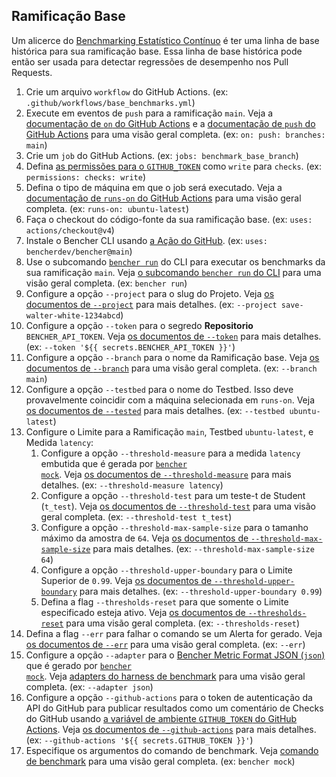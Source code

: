
## Ramificação Base

Um alicerce do [Benchmarking Estatístico Contínuo][statistical continuous benchmarking]
é ter uma linha de base histórica para sua ramificação base.
Essa linha de base histórica pode então ser usada para detectar regressões de desempenho nos Pull Requests.

<BaseBranchCode />

1. Crie um arquivo `workflow` do GitHub Actions.
   (ex: `.github/workflows/base_benchmarks.yml`)
2. Execute em eventos de `push` para a ramificação `main`.
   Veja a [documentação de `on` do GitHub Actions][github actions on]
   e a [documentação de `push` do GitHub Actions][github actions push] para uma visão geral completa.
   (ex: `on: push: branches: main`)
3. Crie um `job` do GitHub Actions.
   (ex: `jobs: benchmark_base_branch`)
4. Defina [as permissões para o `GITHUB_TOKEN`][github token permissions]
   como `write` para `checks`.
   (ex: `permissions: checks: write`)
5. Defina o tipo de máquina em que o job será executado.
   Veja a [documentação de `runs-on` do GitHub Actions][github actions runs-on]
   para uma visão geral completa.
   (ex: `runs-on: ubuntu-latest`)
6. Faça o checkout do código-fonte da sua ramificação base.
   (ex: `uses: actions/checkout@v4`)
7. Instale o Bencher CLI usando [a Ação do GitHub][bencher cli github action].
   (ex: `uses: bencherdev/bencher@main`)
8. Use o subcomando <code><a href="/pt/docs/explanation/bencher-run/">bencher run</a></code> do CLI
   para executar os benchmarks da sua ramificação `main`.
   Veja [o subcomando `bencher run` do CLI][bencher run] para uma visão geral completa.
   (ex: `bencher run`)
9. Configure a opção `--project` para o slug do Projeto.
   Veja [os documentos de `--project`][project option] para mais detalhes.
   (ex: `--project save-walter-white-1234abcd`)
10. Configure a opção `--token` para o segredo **Repositorio** `BENCHER_API_TOKEN`.
   Veja [os documentos de `--token`][token option] para mais detalhes.
   (ex: `--token '${{ secrets.BENCHER_API_TOKEN }}'`)
11. Configure a opção `--branch` para o nome da Ramificação base.
    Veja [os documentos de `--branch`][branch option] para uma visão geral completa.
    (ex: `--branch main`)
12. Configure a opção `--testbed` para o nome do Testbed.
    Isso deve provavelmente coincidir com a máquina selecionada em `runs-on`.
    Veja [os documentos de `--tested`][testbed option] para mais detalhes.
    (ex: `--testbed ubuntu-latest`)
13. Configure o Limite para a Ramificação `main`, Testbed `ubuntu-latest`, e Medida `latency`:
    1. Configure a opção `--threshold-measure` para a medida `latency` embutida que é gerada por <code><a href="/pt/docs/reference/bencher-metric-format/#bencher-mock">bencher mock</a></code>.
       Veja [os documentos de `--threshold-measure`][threshold measure option] para mais detalhes.
       (ex: `--threshold-measure latency`)
    2. Configure a opção `--threshold-test` para um teste-t de Student (`t_test`).
       Veja [os documentos de `--threshold-test`][threshold test option] para uma visão geral completa.
       (ex: `--threshold-test t_test`)
    3. Configure a opção `--threshold-max-sample-size` para o tamanho máximo da amostra de `64`.
       Veja [os documentos de `--threshold-max-sample-size`][threshold max sample size] para mais detalhes.
       (ex: `--threshold-max-sample-size 64`)
    4. Configure a opção `--threshold-upper-boundary` para o Limite Superior de `0.99`.
       Veja [os documentos de `--threshold-upper-boundary`][threshold upper boundary] para mais detalhes.
       (ex: `--threshold-upper-boundary 0.99`)
    5. Defina a flag `--thresholds-reset` para que somente o Limite especificado esteja ativo.
       Veja [os documentos de `--thresholds-reset`][thresholds reset] para uma visão geral completa.
       (ex: `--thresholds-reset`)
14. Defina a flag `--err` para falhar o comando se um Alerta for gerado.
    Veja [os documentos de `--err`][alert err] para uma visão geral completa.
    (ex: `--err`)
15. Configure a opção `--adapter` para o [Bencher Metric Format JSON (`json`)][bmf] que é gerado por <code><a href="/pt/docs/reference/bencher-metric-format/#bencher-mock">bencher mock</a></code>.
    Veja [adapters do harness de benchmark][adapter json] para uma visão geral completa.
    (ex: `--adapter json`)
16. Configure a opção `--github-actions` para o token de autenticação da API do GitHub para publicar resultados como um comentário de Checks do GitHub usando
    [a variável de ambiente `GITHUB_TOKEN` do GitHub Actions][github token].
    Veja [os documentos de `--github-actions`][github actions option] para mais detalhes.
    (ex: `--github-actions '${{ secrets.GITHUB_TOKEN }}'`)
17. Especifique os argumentos do comando de benchmark.
    Veja [comando de benchmark][command argument] para uma visão geral completa.
    (ex: `bencher mock`)

[github actions on]: https://docs.github.com/pt/actions/using-workflows/workflow-syntax-for-github-actions#on
[github actions push]: https://docs.github.com/pt/webhooks/webhook-events-and-payloads#push
[github token permissions]: https://docs.github.com/pt/actions/using-jobs/assigning-permissions-to-jobs#setting-the-github_token-permissions-for-a-specific-job
[github actions runs-on]: https://docs.github.com/pt/actions/using-workflows/workflow-syntax-for-github-actions#jobsjob_idruns-on
[bencher cli github action]: https://github.com/marketplace/actions/bencher-cli
[github token]: https://docs.github.com/pt/actions/security-guides/automatic-token-authentication

[statistical continuous benchmarking]: /pt/docs/how-to/track-benchmarks/#statistical-continuous-benchmarking
[bencher run]: /pt/docs/explanation/bencher-run/
[project option]: /pt/docs/explanation/bencher-run/#--project-project
[token option]: /pt/docs/explanation/bencher-run/#--token-token
[branch option]: /pt/docs/explanation/branch-selection/#--branch-branch
[testbed option]: /pt/docs/explanation/bencher-run/#--testbed-testbed
[threshold measure option]: /pt/docs/explanation/thresholds/#--threshold-measure-measure
[threshold test option]: /pt/docs/explanation/thresholds/#--threshold-test-test
[threshold max sample size]: /pt/docs/explanation/thresholds/#--threshold-max-sample-size-size
[threshold upper boundary]: /pt/docs/explanation/thresholds/#--threshold-upper-boundary-boundary
[thresholds reset]: /pt/docs/explanation/thresholds/#--thresholds-reset
[alert err]: /pt/docs/explanation/thresholds/#--err
[bmf]: /pt/docs/reference/bencher-metric-format/
[adapter json]: /pt/docs/explanation/adapters/#-json
[github actions option]: /pt/docs/explanation/bencher-run/#--github-actions-github_token
[command argument]: /pt/docs/explanation/bencher-run/#benchmark-command